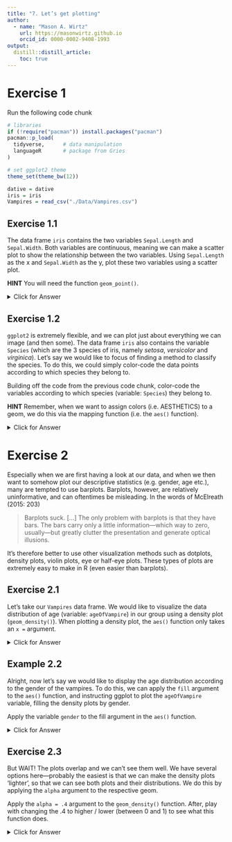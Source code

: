 ```yaml
---
title: "7. Let’s get plotting"
author:
  - name: "Mason A. Wirtz"
    url: https://masonwirtz.github.io
    orcid_id: 0000-0002-9408-1993
output:
  distill::distill_article:
    toc: true
---
```


# Exercise 1

Run the following code chunk

```r

# libraries
if (!require("pacman")) install.packages("pacman")
pacman::p_load(
  tidyverse,      # data manipulation
  languageR       # package from Gries
)

# set ggplot2 theme
theme_set(theme_bw(12))   

dative = dative
iris = iris
Vampires = read_csv("./Data/Vampires.csv")

```

## Exercise 1.1

The data frame `iris` contains the two variables `Sepal.Length` and `Sepal.Width`. Both variables are continuous, meaning we can make a scatter plot to show the relationship between the two variables. Using `Sepal.Length` as the x and `Sepal.Width` as the y, plot these two variables using a scatter plot. 

**HINT** You will need the function `geom_point()`. 


<details>
  <summary>Click for Answer</summary>

**SOLUTION**

When plotting with `ggplot2`, we first have to define which data frame contains the two variables. In this case, this is the data frame `iris`. 

```r

iris %>% 
  ggplot(aes(x = Sepal.Length, 
             y = Sepal.Width)) + 
  geom_point()

```

</details> 


## Exercise 1.2 

`ggplot2` is extremely flexible, and we can plot just about everything we can image (and then some). The data frame `iris` also contains the variable `Species` (which are the 3 species of iris, namely *setosa*, *versicolor* and *virginica*). Let's say we would like to focus of finding a method to classify the species. To do this, we could simply color-code the data points according to which species they belong to.

Building off the code from the previous code chunk, color-code the variables according to which species (variable: `Species`) they belong to.

**HINT** Remember, when we want to assign colors (i.e. AESTHETICS) to a geom, we do this via the mapping function (i.e. the `aes()` function). 


<details>
  <summary>Click for Answer</summary>

**SOLUTION**

Building off the code we have already written, we can assign the colors using the color argument in the `aes()` function. 

```r

iris %>% 
  ggplot(aes(x = Sepal.Length, 
             y = Sepal.Width)) + 
  geom_point(aes(color = Species))

```

Note, play with the color of the plots, see [this document](https://garthtarr.github.io/meatR/ggplot_extensions.html). 

</details> 

# Exercise 2

Especially when we are first having a look at our data, and when we then want to somehow plot our descriptive statistics (e.g. gender, age etc.), many are tempted to use barplots. Barplots, however, are relatively uninformative, and can oftentimes be misleading. In the words of McElreath (2015: 203)

> Barplots suck. [...] The only problem with barplots is that they have bars. The bars carry only a little information—which way to zero, usually—but greatly clutter the presentation and generate optical illusions.

It's therefore better to use other visualization methods such as dotplots, density plots, violin plots, eye or half-eye plots. These types of plots are extremely easy to make in R (even easier than barplots). 

## Exercise 2.1

Let's take our `Vampires` data frame. We would like to visualize the data distribution of age (variable: `ageOfVampire`) in our group using a density plot (`geom_density()`). When plotting a density plot, the `aes()` function only takes an `x = ` argument.  



<details>
  <summary>Click for Answer</summary>

**SOLUTION**

When visualizing a density plot, we as always need to define which data frame our variable(s) are saved in. In this case, this is the `Vampires` data frame. We then use the pipe and begin with the `ggplot()` function. We then need to define our `x = ` argument in the `aes()` function. After, we simply apply the `geom_density()` function.

```r

Vampires %>% 
  ggplot(aes(x = ageOfVampire)) + 
  geom_density()

```

</details> 

## Example 2.2

Alright, now let's say we would like to display the age distribution according to the gender of the vampires. To do this, we can apply the `fill` argument to the `aes()` function, and instructing ggplot to plot the `ageOfVampire` variable, filling the density plots by gender. 

Apply the variable `gender` to the fill argument in the `aes()` function.


<details>
  <summary>Click for Answer</summary>

**SOLUTION**

Now, to plot the density plots according to gender, all we need to do is apply the `fill` argument to the `aes()` function. 

```r

Vampires %>% 
  ggplot(aes(x = ageOfVampire, fill = gender)) + 
  geom_density()

```

</details> 

## Exercise 2.3

But WAIT! The plots overlap and we can't see them well. We have several options here---probably the easiest is that we can make the density plots 'lighter', so that we can see both plots and their distributions. We do this by applying the `alpha` argument to the respective geom. 

Apply the `alpha = .4` argument to the `geom_density()` function. After, play with changing the .4 to higher / lower (between 0 and 1) to see what this function does. 



<details>
  <summary>Click for Answer</summary>

**SOLUTION**

To make the density plots more transparent, we can apply the `alpha` argument and adjust the degree of transparency.

```r

Vampires %>% 
  ggplot(aes(x = ageOfVampire, fill = gender)) + 
  geom_density(alpha = .4)

```

</details> 













